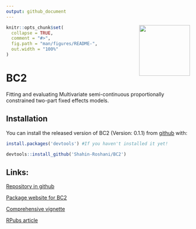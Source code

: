 ```yaml
---
output: github_document
---
```


<img src='man/figures/logo.png' align="right" height="139" />

<!-- README.md is generated from README.Rmd. Please edit that file -->

```r
knitr::opts_chunk$set(
  collapse = TRUE,
  comment = "#>",
  fig.path = "man/figures/README-",
  out.width = "100%"
)
```

# BC2

<!-- badges: start -->
<!-- badges: end -->

Fitting and evaluating Multivariate semi-continuous proportionally constrained two-part fixed effects models.

## Installation

You can install the released version of BC2 (Version: 0.1.1) from [github](https://github.com) with:

``` r
install.packages('devtools') #If you haven't installed it yet!

devtools::install_github('Shahin-Roshani/BC2')
```

## Links:

[Repository in github](https://github.com/Shahin-Roshani/BC2)

[Package website for BC2](https://shahin-roshani.github.io/BC2)

[Comprehensive vignette](https://shahin-roshani.github.io/BC2/articles/BC2.html)

[RPubs article](https://rpubs.com/ShahinRoshani/BC2)

